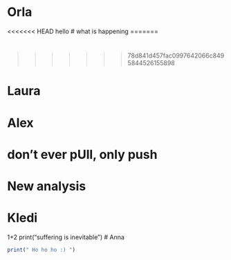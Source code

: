 # Orla
<<<<<<< HEAD
hello
# what is happening
=======

# 
>>>>>>> 78d841d457fac0997642066c8495844526155898

# Laura

# 

# Alex
# don't ever pUll, only push
# New analysis
# Kledi
1+2
print("suffering is inevitable")
# Anna

```r
print(" Ho ho ho :) ")
```

# 

